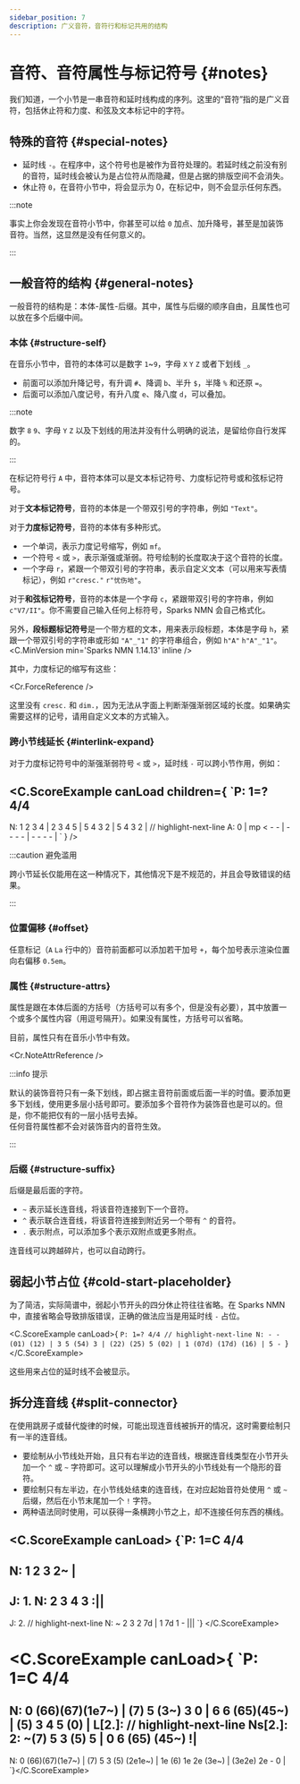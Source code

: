```yaml
---
sidebar_position: 7
description: 广义音符，音符行和标记共用的结构
---
```


# 音符、音符属性与标记符号 {#notes}

我们知道，一个小节是一串音符和延时线构成的序列。这里的“音符”指的是广义音符，包括休止符和力度、和弦及文本标记中的字符。

## 特殊的音符 {#special-notes}

- 延时线 `-`。在程序中，这个符号也是被作为音符处理的。若延时线之前没有别的音符，延时线会被认为是占位符从而隐藏，但是占据的排版空间不会消失。
- 休止符 `0`，在音符小节中，将会显示为 0，在标记中，则不会显示任何东西。

:::note

事实上你会发现在音符小节中，你甚至可以给 `0` 加点、加升降号，甚至是加装饰音符。当然，这显然是没有任何意义的。

:::

## 一般音符的结构 {#general-notes}

一般音符的结构是：本体-属性-后缀。其中，属性与后缀的顺序自由，且属性也可以放在多个后缀中间。

### 本体 {#structure-self}

在音乐小节中，音符的本体可以是数字 `1`~`9`，字母 `X` `Y` `Z` 或者下划线 `_`。

- 前面可以添加升降记号，有升调 `#`、降调 `b`、半升 `$`，半降 `%` 和还原 `=`。
- 后面可以添加八度记号，有升八度 `e`、降八度 `d`，可以叠加。

:::note

数字 `8` `9`、字母 `Y` `Z` 以及下划线的用法并没有什么明确的说法，是留给你自行发挥的。

:::

在标记符号行 `A` 中，音符本体可以是文本标记符号、力度标记符号或和弦标记符号。

对于**文本标记符号**，音符的本体是一个带双引号的字符串，例如 `"Text"`。

对于**力度标记符号**，音符的本体有多种形式。

- 一个单词，表示力度记号缩写，例如 `mf`。
- 一个符号 `<` 或 `>`，表示渐强或渐弱。符号绘制的长度取决于这个音符的长度。
- 一个字母 `r`，紧跟一个带双引号的字符串，表示自定义文本（可以用来写表情标记），例如 `r"cresc."` `r"忧伤地"`。

对于**和弦标记符号**，音符的本体是一个字母 `c`，紧跟带双引号的字符串，例如 `c"V7/II"`。你不需要自己输入任何上标符号，Sparks NMN 会自己格式化。

另外，**段标题标记符号**是一个带方框的文本，用来表示段标题，本体是字母 `h`，紧跟一个带双引号的字符串或形如 `"A"_"1"` 的字符串组合，例如 `h"A"` `h"A"_"1"`。<C.MinVersion min='Sparks NMN 1.14.13' inline />

其中，力度标记的缩写有这些：

<Cr.ForceReference />

这里没有 `cresc.` 和 `dim.`，因为无法从字面上判断渐强渐弱区域的长度。如果确实需要这样的记号，请用自定义文本的方式输入。

### 跨小节线延长 {#interlink-expand}

对于力度标记符号中的渐强渐弱符号 `<` 或 `>`，延时线 `-` 可以跨小节作用，例如：

<C.ScoreExample canLoad children={
`P: 1=? 4/4
---
N: 1 2 3 4 | 2 3 4 5 | 5 4 3 2 | 5 4 3 2 |
// highlight-next-line
A: 0 | mp < - - | - - - - | - - - - |
`
} />

:::caution 避免滥用

跨小节延长仅能用在这一种情况下，其他情况下是不规范的，并且会导致错误的结果。

:::

### 位置偏移 {#offset}

任意标记（`A` `La` 行中的）音符前面都可以添加若干加号 `+`，每个加号表示渲染位置向右偏移 `0.5em`。

### 属性 {#structure-attrs}

属性是跟在本体后面的方括号（方括号可以有多个，但是没有必要），其中放置一个或多个属性内容（用逗号隔开）。如果没有属性，方括号可以省略。

目前，属性只有在音乐小节中有效。

<Cr.NoteAttrReference />

:::info 提示

默认的装饰音符只有一条下划线，即占据主音符前面或后面一半的时值。要添加更多下划线，使用更多层小括号即可。要添加多个音符作为装饰音也是可以的。但是，你不能把仅有的一层小括号去掉。  
任何音符属性都不会对装饰音内的音符生效。

:::

### 后缀 {#structure-suffix}

后缀是最后面的字符。

- `~` 表示延长连音线，将该音符连接到下一个音符。
- `^` 表示联合连音线，将该音符连接到附近另一个带有 `^` 的音符。
- `.` 表示附点，可以添加多个表示双附点或更多附点。

连音线可以跨越碎片，也可以自动跨行。

## 弱起小节占位 {#cold-start-placeholder}

为了简洁，实际简谱中，弱起小节开头的四分休止符往往省略。在 Sparks NMN 中，直接省略会导致排版错误，正确的做法应当是用延时线 `-` 占位。

<C.ScoreExample canLoad>{
`P: 1=? 4/4
// highlight-next-line
N: - - (01) (12) | 3 5 (54) 3 | (22) (25) 5 (02) | 1 (07d) (17d) (16) | 5 -
`}</C.ScoreExample>

这些用来占位的延时线不会被显示。

## 拆分连音线 {#split-connector}

在使用跳房子或替代旋律的时候，可能出现连音线被拆开的情况，这时需要绘制只有一半的连音线。

- 要绘制从小节线处开始，且只有右半边的连音线，根据连音线类型在小节开头加一个 `^` 或 `~` 字符即可。这可以理解成小节开头的小节线处有一个隐形的音符。
- 要绘制只有左半边，在小节线处结束的连音线，在对应起始音符处使用 `^` 或 `~` 后缀，然后在小节末尾加一个 `!` 字符。
- 两种语法同时使用，可以获得一条横跨小节之上，却不连接任何东西的横线。

<C.ScoreExample canLoad>
{`P: 1=C 4/4
---
N: 1 2 3 2~ |
---
J: 1.
N: 2 3 4 3 :||
---
J: 2.
// highlight-next-line
N: ~ 2 3 2 7d | 1 7d 1 - |||
`}
</C.ScoreExample>

<C.ScoreExample canLoad>{
`P: 1=C 4/4
====
N: 0 (66)(67)(1e7~) | (7) 5 (3~) 3 0 | 6 6 (65)(45~) | (5) 3 4 5 (0) |
L[2.]:
// highlight-next-line
Ns[2.]: 2: ~(7) 5 3 (5) 5 | 0 6 (65) (45~) !|
---
N: 0 (66)(67)(1e7~) | (7) 5 3 (5) (2e1e~) | 1e (6) 1e 2e (3e~) | (3e2e) 2e - 0 |
`}</C.ScoreExample>
